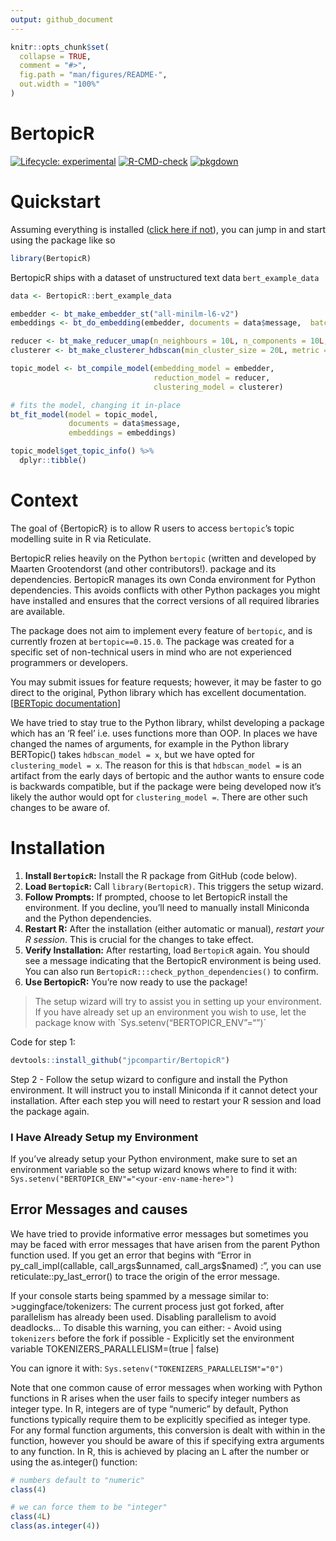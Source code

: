 ```yaml
---
output: github_document
---
```


<!-- README.md is generated from README.Rmd. Please edit that file -->

```r
knitr::opts_chunk$set(
  collapse = TRUE,
  comment = "#>",
  fig.path = "man/figures/README-",
  out.width = "100%"
)
```

# BertopicR

<!-- badges: start -->

[![Lifecycle: experimental](https://img.shields.io/badge/lifecycle-experimental-orange.svg)](https://lifecycle.r-lib.org/articles/stages.html#experimental) [![R-CMD-check](https://github.com/jpcompartir/BertopicR/actions/workflows/R-CMD-check.yaml/badge.svg)](https://github.com/jpcompartir/BertopicR/actions/workflows/R-CMD-check.yaml) [![pkgdown](https://github.com/jpcompartir/BertopicR/actions/workflows/pkgdown.yaml/badge.svg)](https://github.com/jpcompartir/BertopicR/actions/workflows/pkgdown.yaml)

<!-- badges: end -->

# Quickstart

Assuming everything is installed ([click here if not](#installation)), you can jump in and start using the package like so

```r
library(BertopicR)
```

BertopicR ships with a dataset of unstructured text data `bert_example_data`

```r
data <- BertopicR::bert_example_data

embedder <- bt_make_embedder_st("all-minilm-l6-v2")
embeddings <- bt_do_embedding(embedder, documents = data$message,  batch_size = 16L)

reducer <- bt_make_reducer_umap(n_neighbours = 10L, n_components = 10L, metric = "cosine")
clusterer <- bt_make_clusterer_hdbscan(min_cluster_size = 20L, metric = "euclidean", cluster_selection_method = "eom", min_samples = 10L)

topic_model <- bt_compile_model(embedding_model = embedder,
                                reduction_model = reducer,
                                clustering_model = clusterer)

# fits the model, changing it in-place
bt_fit_model(model = topic_model, 
             documents = data$message, 
             embeddings = embeddings)

topic_model$get_topic_info() %>%
  dplyr::tibble()
```

# Context

The goal of {BertopicR} is to allow R users to access `bertopic`'s topic modelling suite in R via Reticulate.

BertopicR relies heavily on the Python `bertopic` (written and developed by Maarten Grootendorst (and other contributors!). package and its dependencies. BertopicR manages its own Conda environment for Python dependencies. This avoids conflicts with other Python packages you might have installed and ensures that the correct versions of all required libraries are available.

The package does not aim to implement every feature of `bertopic`, and is currently frozen at `bertopic==0.15.0`. The package was created for a specific set of non-technical users in mind who are not experienced programmers or developers.

You may submit issues for feature requests; however, it may be faster to go direct to the original, Python library which has excellent documentation. [[BERTopic documentation](https://maartengr.github.io/BERTopic/index.html)]

We have tried to stay true to the Python library, whilst developing a package which has an 'R feel' i.e. uses functions more than OOP. In places we have changed the names of arguments, for example in the Python library BERTopic() takes `hdbscan_model = x`, but we have opted for `clustering_model = x`. The reason for this is that `hdbscan_model =` is an artifact from the early days of bertopic and the author wants to ensure code is backwards compatible, but if the package were being developed now it's likely the author would opt for `clustering_model =`. There are other such changes to be aware of.

# Installation {#installation}

1.  **Install `BertopicR`:** Install the R package from GitHub (code below).
2.  **Load `BertopicR`:** Call `library(BertopicR)`. This triggers the setup wizard.
3.  **Follow Prompts:** If prompted, choose to let BertopicR install the environment. If you decline, you'll need to manually install Miniconda and the Python dependencies.
4.  **Restart R:** After the installation (either automatic or manual), *restart your R session*. This is crucial for the changes to take effect.
5.  **Verify Installation:** After restarting, load `BertopicR` again. You should see a message indicating that the BertopicR environment is being used. You can also run `BertopicR:::check_python_dependencies()` to confirm.
6.  **Use BertopicR:** You're now ready to use the package!

> The setup wizard will try to assist you in setting up your environment. If you have already set up an environment you wish to use, let the package know with \`Sys.setenv("BERTOPICR_ENV"="<your-env-name-here>")\`

Code for step 1:

```r
devtools::install_github("jpcompartir/BertopicR")
```

Step 2 - Follow the setup wizard to configure and install the Python environment. It will instruct you to install Miniconda if it cannot detect your installation. After each step you will need to restart your R session and load the package again.

### I Have Already Setup my Environment

If you've already setup your Python environment, make sure to set an environment variable so the setup wizard knows where to find it with: `Sys.setenv("BERTOPICR_ENV"="<your-env-name-here>")`

## Error Messages and causes

We have tried to provide informative error messages but sometimes you may be faced with error messages that have arisen from the parent Python function used. If you get an error that begins with "Error in py_call_impl(callable, call_args\$unnamed, call_args\$named) : ", you can use reticulate::py_last_error() to trace the origin of the error message.

If your console starts being spammed by a message similar to: \>uggingface/tokenizers: The current process just got forked, after parallelism has already been used. Disabling parallelism to avoid deadlocks... To disable this warning, you can either: - Avoid using `tokenizers` before the fork if possible - Explicitly set the environment variable TOKENIZERS_PARALLELISM=(true \| false)

You can ignore it with: `Sys.setenv("TOKENIZERS_PARALLELISM"="0")`

Note that one common cause of error messages when working with Python functions in R arises when the user fails to specify integer numbers as integer type. In R, integers are of type "numeric" by default, Python functions typically require them to be explicitly specified as integer type. For any formal function arguments, this conversion is dealt with within in the function, however you should be aware of this if specifying extra arguments to any function. In R, this is achieved by placing an L after the number or using the as.integer() function:

```r
# numbers default to "numeric"
class(4)

# we can force them to be "integer"
class(4L)
class(as.integer(4))
```
